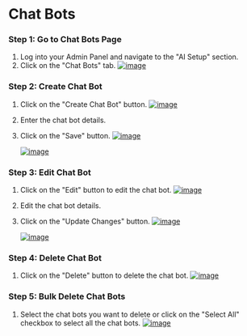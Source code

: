 # Chat Bots

### Step 1: Go to Chat Bots Page
1. Log into your Admin Panel and navigate to the "AI Setup" section.
2. Click on the "Chat Bots" tab.
[![image](/images/admin/ai/bots/1.png)](/images/admin/ai/bots/1.png)

### Step 2: Create Chat Bot
1. Click on the "Create Chat Bot" button.
[![image](/images/admin/ai/bots/2.png)](/images/admin/ai/bots/2.png)
2. Enter the chat bot details.
3. Click on the "Save" button.
[![image](/images/admin/ai/bots/3.png)](/images/admin/ai/bots/3.png)

    [![image](/images/admin/ai/bots/3-1.png)](/images/admin/ai/bots/3-1.png)

### Step 3: Edit Chat Bot
1. Click on the "Edit" button to edit the chat bot.
[![image](/images/admin/ai/bots/4.png)](/images/admin/ai/bots/4.png)
2. Edit the chat bot details.
3. Click on the "Update Changes" button.
[![image](/images/admin/ai/bots/5.png)](/images/admin/ai/bots/5.png)

    [![image](/images/admin/ai/bots/5-1.png)](/images/admin/ai/bots/5-1.png)

### Step 4: Delete Chat Bot
1. Click on the "Delete" button to delete the chat bot.
[![image](/images/admin/ai/bots/6.png)](/images/admin/ai/bots/6.png)

### Step 5: Bulk Delete Chat Bots
1. Select the chat bots you want to delete or click on the "Select All" checkbox to select all the chat bots.
[![image](/images/admin/ai/bots/7.png)](/images/admin/ai/bots/7.png)